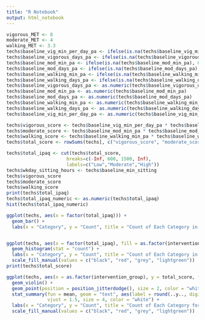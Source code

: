 ```yaml
---
title: "R Notebook"
output: html_notebook
---
```



```r
vigorous_MET <- 8 
moderate_MET <- 4
walking_MET <- 3.3
techs$baseline_vig_min_per_day_pa <- ifelse(is.na(techs$baseline_vig_min_per_day_pa), 0, techs$baseline_vig_min_per_day_pa)
techs$baseline_vigorous_days_pa <- ifelse(is.na(techs$baseline_vigorous_days_pa), 0, techs$baseline_vigorous_days_pa)
techs$baseline_mod_min_pa <- ifelse(is.na(techs$baseline_mod_min_pa), 0, techs$baseline_mod_min_pa)
techs$baseline_mod_days_pa <- ifelse(is.na(techs$baseline_mod_days_pa), 0, techs$baseline_mod_days_pa)
techs$baseline_walking_min_pa <- ifelse(is.na(techs$baseline_walking_min_pa), 0, techs$baseline_walking_min_pa)
techs$baseline_walking_days_pa <- ifelse(is.na(techs$baseline_walking_days_pa), 0, techs$baseline_walking_days_pa)
techs$baseline_vigorous_days_pa <- as.numeric(techs$baseline_vigorous_days_pa)
techs$baseline_mod_min_pa <- as.numeric(techs$baseline_mod_min_pa)
techs$baseline_mod_days_pa <- as.numeric(techs$baseline_mod_days_pa)
techs$baseline_walking_min_pa <- as.numeric(techs$baseline_walking_min_pa)
techs$baseline_walking_days_pa <- as.numeric(techs$baseline_walking_days_pa)
techs$baseline_vig_min_per_day_pa <- as.numeric(techs$baseline_vig_min_per_day_pa)

techs$vigorous_score <- techs$baseline_vig_min_per_day_pa * techs$baseline_vigorous_days_pa * vigorous_MET
techs$moderate_score <- techs$baseline_mod_min_pa * techs$baseline_mod_days_pa * moderate_MET
techs$walking_score <- techs$baseline_walking_min_pa * techs$baseline_walking_days_pa * walking_MET
techs$total_score <- rowSums(techs[, c("vigorous_score", "moderate_score", "walking_score")])

techs$total_ipaq <- cut(techs$total_score, 
                      breaks=c(-Inf, 600, 1500, Inf), 
                      labels=c("Low","Moderate","High"))
techs$wkday_sitting_hours <- techs$baseline_min_sitting
techs$vigorous_score
techs$moderate_score
techs$walking_score
print(techs$total_ipaq)
techs$total_ipaq_numeric <- as.numeric(techs$total_ipaq)
hist(techs$total_ipaq_numeric)

ggplot(techs, aes(x = factor(total_ipaq))) +
  geom_bar() +
  labs(x = "Category", y = "Count", title = "Count of Each Category in total_ipaq")


ggplot(techs, aes(x = factor(total_ipaq), fill = as.factor(intervention_group))) +
  geom_histogram(stat = "count") +
  labs(x = "Category", y = "Count", title = "Count of Each Category in total_ipaq") +
  scale_fill_manual(values = c("black", "red", "grey", "lightgreen"))
print(techs$total_score)

ggplot(techs, aes(x = as.factor(intervention_group), y = total_score, fill = as.factor(intervention_group))) +
  geom_violin() + 
  geom_point(position = position_jitterdodge(), size = 2, color = "white") +
  stat_summary(fun = mean, geom = "text", aes(label = round(..y.., digits = 2)),
               vjust = 1.5, size = 4, color = "white") +
  labs(x = "Category", y = "Count", title = "Count of Each Category for IPAQ") +
  scale_fill_manual(values = c("black", "red", "grey", "lightgreen"))

```


